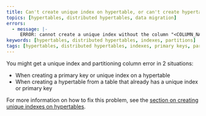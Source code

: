 ```yaml
---
title: Can't create unique index on hypertable, or can't create hypertable with unique index
topics: [hypertables, distributed hypertables, data migration]
errors:
  - message: |-
     ERROR: cannot create a unique index without the column "<COLUMN_NAME>" (used in partitioning) 
keywords: [hypertables, distributed hypertables, indexes, partitions]
tags: [hypertables, distributed hypertables, indexes, primary keys, partitions]
---
```


<!---
* Keep this section in alphabetical order
* Use this format for writing troubleshooting sections:
 - Cause: What causes the problem?
 - Consequence: What does the user see when they hit this problem?
 - Fix/Workaround: What can the user do to fix or work around the problem? Provide a "Resolving" Procedure if required.
 - Result: When the user applies the fix, what is the result when the same action is applied?
* Copy this comment at the top of every troubleshooting page
-->

You might get a unique index and partitioning column error in 2 situations:
*   When creating a primary key or unique index on a hypertable
*   When creating a hypertable from a table that already has a unique index or
    primary key

For more information on how to fix this problem, see the
[section on creating unique indexes on hypertables][unique-indexes].

[unique-indexes]: timescaledb/:currentVersion:/how-to-guides/hypertables/hypertables-and-unique-indexes/
